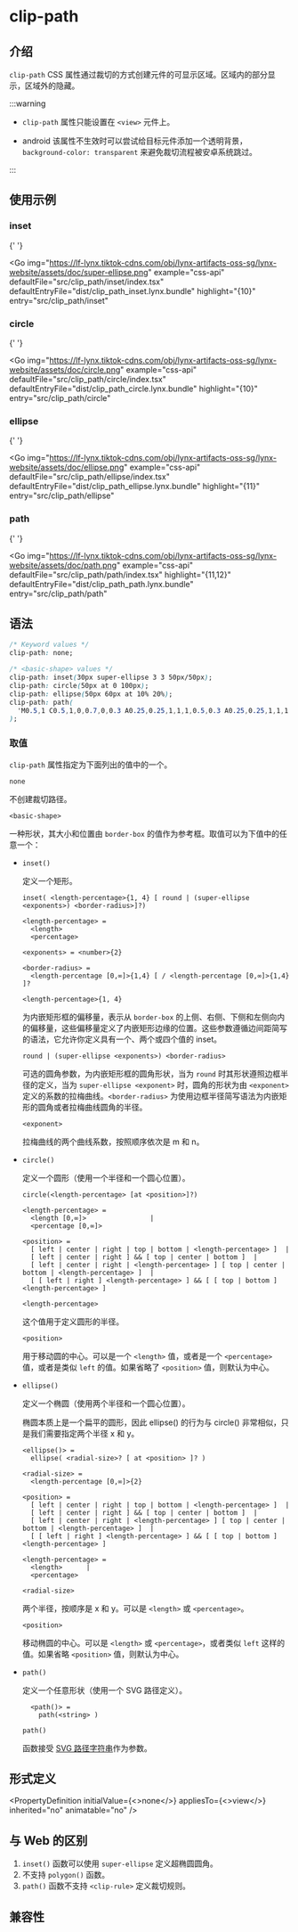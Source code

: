 
# clip-path

<link
  rel="stylesheet"
  href="https://fonts.googleapis.com/css2?family=Material+Symbols+Outlined:opsz,wght,FILL,GRAD@24,400,0,0&icon_names=android"
/>

## 介绍

`clip-path` CSS 属性通过裁切的方式创建元件的可显示区域。区域内的部分显示，区域外的隐藏。

:::warning

- `clip-path` 属性只能设置在 `<view>` 元件上。

- <span class="material-symbols-outlined">android</span>
  该属性不生效时可以尝试给目标元件添加一个透明背景，`background-color:
  transparent` 来避免裁切流程被安卓系统跳过。

:::

## 使用示例

### **inset**

{' '}

<Go
  img="https://lf-lynx.tiktok-cdns.com/obj/lynx-artifacts-oss-sg/lynx-website/assets/doc/super-ellipse.png"
  example="css-api"
  defaultFile="src/clip_path/inset/index.tsx"
  defaultEntryFile="dist/clip_path_inset.lynx.bundle"
  highlight="{10}"
  entry="src/clip_path/inset"
></Go>

### **circle**

{' '}

<Go
  img="https://lf-lynx.tiktok-cdns.com/obj/lynx-artifacts-oss-sg/lynx-website/assets/doc/circle.png"
  example="css-api"
  defaultFile="src/clip_path/circle/index.tsx"
  defaultEntryFile="dist/clip_path_circle.lynx.bundle"
  highlight="{10}"
  entry="src/clip_path/circle"
></Go>

### **ellipse**

{' '}

<Go
  img="https://lf-lynx.tiktok-cdns.com/obj/lynx-artifacts-oss-sg/lynx-website/assets/doc/ellipse.png"
  example="css-api"
  defaultFile="src/clip_path/ellipse/index.tsx"
  defaultEntryFile="dist/clip_path_ellipse.lynx.bundle"
  highlight="{11}"
  entry="src/clip_path/ellipse"
></Go>

### **path**

{' '}

<Go
  img="https://lf-lynx.tiktok-cdns.com/obj/lynx-artifacts-oss-sg/lynx-website/assets/doc/path.png"
  example="css-api"
  defaultFile="src/clip_path/path/index.tsx"
  highlight="{11,12}"
  defaultEntryFile="dist/clip_path_path.lynx.bundle"
  entry="src/clip_path/path"
></Go>
## 语法

```css
/* Keyword values */
clip-path: none;

/* <basic-shape> values */
clip-path: inset(30px super-ellipse 3 3 50px/50px);
clip-path: circle(50px at 0 100px);
clip-path: ellipse(50px 60px at 10% 20%);
clip-path: path(
  'M0.5,1 C0.5,1,0,0.7,0,0.3 A0.25,0.25,1,1,1,0.5,0.3 A0.25,0.25,1,1,1,1,0.3 C1,0.7,0.5,1,0.5,1 Z'
);
```

### 取值

`clip-path` 属性指定为下面列出的值中的一个。

`none`

不创建裁切路径。

`<basic-shape>`

一种形状，其大小和位置由 `border-box` 的值作为参考框。取值可以为下值中的任意一个：

- `inset()`

  定义一个矩形。

  ```
  inset( <length-percentage>{1, 4} [ round | (super-ellipse <exponents>) <border-radius>]?)

  <length-percentage> =
    <length>
    <percentage>

  <exponents> = <number>{2}

  <border-radius> =
    <length-percentage [0,∞]>{1,4} [ / <length-percentage [0,∞]>{1,4} ]?
  ```

  `<length-percentage>{1, 4}`

  为内嵌矩形框的偏移量，表示从 `border-box` 的上侧、右侧、下侧和左侧向内的偏移量，这些偏移量定义了内嵌矩形边缘的位置。这些参数遵循边间距简写的语法，它允许你定义具有一个、两个或四个值的 inset。

  `round | (super-ellipse <exponents>) <border-radius>`

  可选的圆角参数，为内嵌矩形框的圆角形状，当为 `round` 时其形状遵照边框半径的定义，当为 `super-ellipse <exponent>` 时，圆角的形状为由 `<exponent>` 定义的系数的拉梅曲线。`<border-radius>` 为使用边框半径简写语法为内嵌矩形的圆角或者拉梅曲线圆角的半径。

  `<exponent>`

  拉梅曲线的两个曲线系数，按照顺序依次是 m 和 n。

- `circle()`

  定义一个圆形（使用一个半径和一个圆心位置）。

  ```
  circle(<length-percentage> [at <position>]?)

  <length-percentage> =
    <length [0,∞]>                |
    <percentage [0,∞]>

  <position> =
    [ left | center | right | top | bottom | <length-percentage> ]  |
    [ left | center | right ] && [ top | center | bottom ]  |
    [ left | center | right | <length-percentage> ] [ top | center | bottom | <length-percentage> ]  |
    [ [ left | right ] <length-percentage> ] && [ [ top | bottom ] <length-percentage> ]
  ```

  `<length-percentage>`

  这个值用于定义圆形的半径。

  `<position>`

  用于移动圆的中心。可以是一个 `<length>` 值，或者是一个 `<percentage>` 值，或者是类似 `left` 的值。如果省略了 `<position>` 值，则默认为中心。

- `ellipse()`

  定义一个椭圆（使用两个半径和一个圆心位置）。

  椭圆本质上是一个扁平的圆形，因此 ellipse() 的行为与 circle() 非常相似，只是我们需要指定两个半径 x 和 y。

  ```
  <ellipse()> =
    ellipse( <radial-size>? [ at <position> ]? )

  <radial-size> =
    <length-percentage [0,∞]>{2}

  <position> =
    [ left | center | right | top | bottom | <length-percentage> ]  |
    [ left | center | right ] && [ top | center | bottom ]  |
    [ left | center | right | <length-percentage> ] [ top | center | bottom | <length-percentage> ]  |
    [ [ left | right ] <length-percentage> ] && [ [ top | bottom ] <length-percentage> ]

  <length-percentage> =
    <length>      |
    <percentage>
  ```

  `<radial-size>`

  两个半径，按顺序是 x 和 y。可以是 `<length>` 或 `<percentage>`。

  `<position>`

  移动椭圆的中心。可以是 `<length>` 或 `<percentage>`，或者类似 `left` 这样的值。如果省略 `<position>` 值，则默认为中心。

- `path()`

  定义一个任意形状（使用一个 SVG 路径定义）。

  ```
    <path()> =
      path(<string> )
  ```

  `path()`

  函数接受 [SVG 路径字符串](https://developer.mozilla.org/zh-CN/docs/Web/SVG/Attribute/d)作为参数。

## 形式定义


<PropertyDefinition
  initialValue={<>none</>}
  appliesTo={<>view</>}
  inherited="no"
  animatable="no"
/>

## 与 Web 的区别

1. `inset()` 函数可以使用 `super-ellipse` 定义超椭圆圆角。
2. 不支持 `polygon()` 函数。
3. `path()` 函数不支持 `<clip-rule>` 定义裁切规则。

## 兼容性


<APITable query="css/properties/clip-path" />
